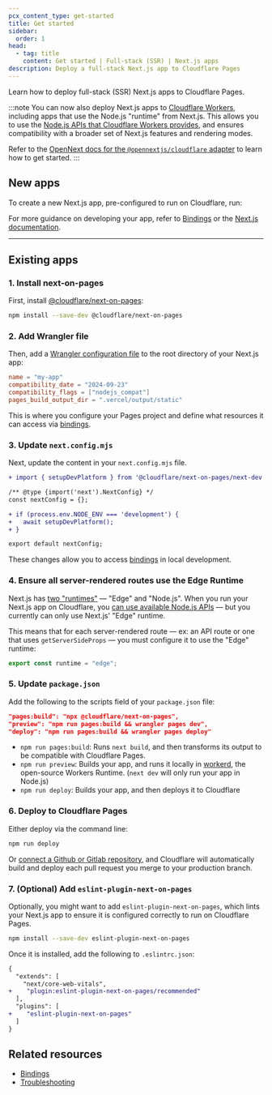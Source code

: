 ```yaml
---
pcx_content_type: get-started
title: Get started
sidebar:
  order: 1
head:
  - tag: title
    content: Get started | Full-stack (SSR) | Next.js apps
description: Deploy a full-stack Next.js app to Cloudflare Pages
---
```



Learn how to deploy full-stack (SSR) Next.js apps to Cloudflare Pages.

:::note
You can now also deploy Next.js apps to [Cloudflare Workers](https://developers.cloudflare.com/workers/frameworks/), including apps that use the Node.js "runtime" from Next.js. This allows you to use the [Node.js APIs that Cloudflare Workers provides](/workers/runtime-apis/nodejs/#built-in-nodejs-runtime-apis), and ensures compatibility with a broader set of Next.js features and rendering modes.

Refer to the [OpenNext docs for the `@opennextjs/cloudflare` adapter](https://opennext.js.org/cloudflare) to learn how to get started.
:::

## New apps

To create a new Next.js app, pre-configured to run on Cloudflare, run:

<PackageManagers
	type="create"
	pkg="cloudflare@latest"
	args="my-next-app --framework=next --platform=pages"
/>

For more guidance on developing your app, refer to [Bindings](/pages/framework-guides/nextjs/ssr/bindings/) or the [Next.js documentation](https://nextjs.org).

---

## Existing apps

### 1. Install next-on-pages

First, install [@cloudflare/next-on-pages](https://github.com/cloudflare/next-on-pages):

```sh
npm install --save-dev @cloudflare/next-on-pages
```

### 2. Add Wrangler file

Then, add a [Wrangler configuration file](/pages/functions/wrangler-configuration/) to the root directory of your Next.js app:

<WranglerConfig>

```toml
name = "my-app"
compatibility_date = "2024-09-23"
compatibility_flags = ["nodejs_compat"]
pages_build_output_dir = ".vercel/output/static"
```

</WranglerConfig>

This is where you configure your Pages project and define what resources it can access via [bindings](/workers/runtime-apis/bindings/).

### 3. Update `next.config.mjs`

Next, update the content in your `next.config.mjs` file.

```diff title="next.config.mjs"
+ import { setupDevPlatform } from '@cloudflare/next-on-pages/next-dev';

/** @type {import('next').NextConfig} */
const nextConfig = {};

+ if (process.env.NODE_ENV === 'development') {
+   await setupDevPlatform();
+ }

export default nextConfig;
```

These changes allow you to access [bindings](/pages/framework-guides/nextjs/ssr/bindings/) in local development.

### 4. Ensure all server-rendered routes use the Edge Runtime

Next.js has [two "runtimes"](https://nextjs.org/docs/app/building-your-application/rendering/edge-and-nodejs-runtimes) — "Edge" and "Node.js". When you run your Next.js app on Cloudflare, you [can use available Node.js APIs](/workers/runtime-apis/nodejs/) — but you currently can only use Next.js' "Edge" runtime.

This means that for each server-rendered route — ex: an API route or one that uses `getServerSideProps` — you must configure it to use the "Edge" runtime:

```js
export const runtime = "edge";
```

### 5. Update `package.json`

Add the following to the scripts field of your `package.json` file:

```json title="package.json"
"pages:build": "npx @cloudflare/next-on-pages",
"preview": "npm run pages:build && wrangler pages dev",
"deploy": "npm run pages:build && wrangler pages deploy"
```

- `npm run pages:build`: Runs `next build`, and then transforms its output to be compatible with Cloudflare Pages.
- `npm run preview`: Builds your app, and runs it locally in [workerd](https://github.com/cloudflare/workerd), the open-source Workers Runtime. (`next dev` will only run your app in Node.js)
- `npm run deploy`: Builds your app, and then deploys it to Cloudflare

### 6. Deploy to Cloudflare Pages

Either deploy via the command line:

```sh
npm run deploy
```

Or [connect a Github or Gitlab repository](/pages/get-started/git-integration/), and Cloudflare will automatically build and deploy each pull request you merge to your production branch.

### 7. (Optional) Add `eslint-plugin-next-on-pages`

Optionally, you might want to add `eslint-plugin-next-on-pages`, which lints your Next.js app to ensure it is configured correctly to run on Cloudflare Pages.

```sh
npm install --save-dev eslint-plugin-next-on-pages
```

Once it is installed, add the following to `.eslintrc.json`:

```diff title=".eslintrc.json"
{
  "extends": [
    "next/core-web-vitals",
+    "plugin:eslint-plugin-next-on-pages/recommended"
  ],
  "plugins": [
+    "eslint-plugin-next-on-pages"
  ]
}
```

## Related resources

- [Bindings](/pages/framework-guides/nextjs/ssr/bindings/)
- [Troubleshooting](/pages/framework-guides/nextjs/ssr/troubleshooting/)
